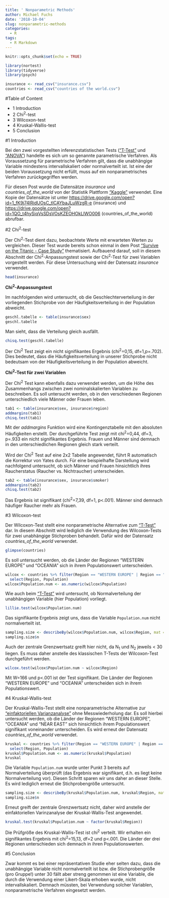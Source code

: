 ```yaml
---
title: ' Nonparametric Methods'
author: Michael Fuchs
date: '2018-10-04'
slug: nonparametric-methods
categories:
  - R
tags:
  - R Markdown
---
```



```r
knitr::opts_chunk$set(echo = TRUE)
```


```r
library(nortest)
library(tidyverse)
library(psych)
```
```r
insurance <- read_csv("insurance.csv")
countries <- read_csv("countries of the world.csv")
```


#Table of Content

+ 1 Introduction
+ 2 Chi^2^-test
+ 3 Wilcoxon-test
+ 4 Kruskal-Wallis-test
+ 5 Conclusion


#1 Introduction

Bei den zwei vorgestellten inferenzstatistischen Tests (["T-Test"](https://michael-fuchs.netlify.com/2018/09/12/t-test/) und ["ANOVA"](https://michael-fuchs.netlify.com/2018/09/13/anova/)) handelte es sich um so genannte parametrische Verfahren. Als Voraussetzung für parametrische Verfahren gilt, dass die unabhängige Variable mindestens intervallskaliert oder normalverteilt ist. Ist eine der beiden Voraussetzung nicht erfüllt, muss auf ein nonparametrisches Verfahren zurückgegriffen werden. 

Für diesen Post wurde die Datensätze *insurance* und *countries_of_the_world* von der Statistik Plattform ["Kaggle"](https://www.kaggle.com) verwendet. Eine Kopie der Datensätze ist unter <https://drive.google.com/open?id=1_fK9j74lRidUOsC_tlCAYbaJLuWzgR-e> (insurance) und <https://drive.google.com/open?id=1QO_t4hySiqVsSDsVOsKZEOHOkLlWO006> (countries_of_the_world) abrufbar.


#2 Chi^2^-test

Der Chi^2^-Test dient dazu, beobachtete Werte mit erwarteten Werten zu vergleichen. Dieser Test wurde bereits schon einmal in dem Post ["Survive on the Titanic - Case Study"](https://michael-fuchs.netlify.com/2018/08/05/survive-on-the-titanic-case-study/) thematisiert. Aufbauend darauf, soll in diesem Abschnitt der Chi^2^-Anpassungstest sowie der Chi^2^-Test für zwei Variablen vorgestellt werden. Für diese Untersuchung wird der Datensatz *insurance* verwendet.
```r
head(insurance)
```

**Chi^2^-Anpassungstest**

Im nachfolgenden wird untersucht, ob die Geschlechterverteilung in der vorliegenden Stichprobe von der Häufigkeitsverteilung in der Population abweicht. 
```r
geschl.tabelle <- table(insurance$sex)
geschl.tabelle
```

Man sieht, dass die Verteilung gleich ausfällt.
```r
chisq.test(geschl.tabelle)
```

Der Chi^2^ Test zeigt ein nicht signifikantes Ergebnis (chi^2^=0,15, df=1,p=.702). Dies bedeutet, dass die Häufigkeitsverteilung in unserer Stichprobe nicht bedeutsam von der Häufigkeitsverteilung in der Population abweicht. 

**Chi^2^-Test für zwei Variablen**

Der Chi^2^ Test kann ebenfalls dazu verwendet werden, um die Höhe des Zusammenhangs zwischen zwei nominalskalierten Variablen zu beschreiben. Es soll untersucht werden, ob in den verschiedenen Regionen unterschiedlich viele Männer oder Frauen leben.
```r
tab1 <- table(insurance$sex, insurance$region)
addmargins(tab1)
chisq.test(tab1)
```

Mit der *addmargins* Funktion wird eine Kontingenztabelle mit den absoluten Häufigkeiten erstellt. Der durchgeführte Test zeigt mit chi^2^=0,44, df=3, p=.933 ein nicht signifikantes Ergebnis. Frauen und Männer sind demnach in den unterschiedlichen Regionen gleich stark verteilt. 

Wird der Chi^2^ Test auf eine 2x2 Tabelle angewendet, führt R automatisch die Korrektur von Yates durch. Für eine beispielhafte Darstellung wird nachfolgend untersucht, ob sich Männer und Frauen hinsichtlich ihres Raucherstatus (Raucher vs. Nichtraucher) unterscheiden.
```r
tab2 <- table(insurance$sex, insurance$smoker)
addmargins(tab2)
chisq.test(tab2)
```

Das Ergebnis ist signifikant (chi^2^=7,39, df=1, p<.001). Männer sind demnach häufiger Raucher mehr als Frauen. 


#3 Wilcoxon-test

Der Wilcoxon-Test stellt eine nonparametrische Alternative zum ["T-Test"](https://michael-fuchs.netlify.com/2018/09/12/t-test/) dar. In diesem Abschnitt wird lediglich die Verwendung des Wilcoxon-Tests für zwei unabhängige Stichproben behandelt. Dafür wird der Datensatz *countries_of_the_world* verwendet. 
```r
glimpse(countries)
```

Es soll untersucht werden, ob die Länder der Regionen "WESTERN EUROPE" und "OCEANIA" sich in ihrem Populationswert unterscheiden. 

```r
wilcox <- countries %>% filter(Region == "WESTERN EUROPE" | Region == "OCEANIA") %>%
  select(Region, Population)
wilcox$Population.num <- as.numeric(wilcox$Population)
```

Wie auch beim ["T-Test"](https://michael-fuchs.netlify.com/2018/09/12/t-test/) wird untersucht, ob Normalverteilung der unabhängigen Variable (hier Population) vorliegt. 


```r
lillie.test(wilcox$Population.num)
```

Das signifikante Ergebnis zeigt uns, dass die Variable `Population.num` nicht normalverteilt ist.  
```r
sampling.size <- describeBy(wilcox$Population.num, wilcox$Region, mat = TRUE)
sampling.size$n
```

Auch der zentrale Grenzwertsatz greift hier nicht, da N~1~ und N~2~ jeweils < 30 liegen. Es muss daher anstelle des klassischen T-Tests der Wilcoxon-Test durchgeführt werden. 
```r
wilcox.test(wilcox$Population.num ~ wilcox$Region)
```

Mit W=166 und p<.001 ist der Test signifikant. Die Länder der Regionen "WESTERN EUROPE" und "OCEANIA" unterscheiden sich in ihrem Populationswert. 


#4 Kruskal-Wallis-test

Der Kruskal-Wallis-Test stellt eine nonparametrische Alternative zur ["einfaktoriellen Varianzanalyse"](https://michael-fuchs.netlify.com/2018/09/13/anova/) ohne Messwiederholung dar. Es soll hierbei untersucht werden, ob die Länder der Regionen "WESTERN EUROPE", "OCEANIA" und "NEAR EAST" sich hinsichtlich ihrem Populationswert signifikant voneinander unterscheiden. Es wird erneut der Datensatz *countries_of_the_world* verwendet. 
```r
kruskal <- countries %>% filter(Region == "WESTERN EUROPE" | Region == "OCEANIA" | Region == "NEAR EAST") %>%
  select(Region, Population)
kruskal$Population.num <- as.numeric(kruskal$Population)
kruskal
```

Die Variable `Population.num` wurde unter Punkt 3 bereits auf Normalverteilung überprüft (das Ergebnis war signifikant, d.h. es liegt keine Normalverteilung vor). Diesen Schritt sparen wir uns daher an dieser Stelle. Es wird lediglich erneut die Stichprobengröße untersucht.
```r
sampling.size <- describeBy(kruskal$Population.num, kruskal$Region, mat = TRUE)
sampling.size$n
```

Erneut greift der zentrale Grenzwertsatz nicht, daher wird anstelle der einfaktoriellen Varinzanalyse der Kruskal-Wallis-Test angewendet. 
```r
kruskal.test(kruskal$Population.num ~ factor(kruskal$Region))
```

Die Prüfgröße des Kruskal-Wallis-Test ist chi^2^ verteilt. Wir erhalten ein signifikantes Ergebnis mit chi^2^=15,13, df=2 und p<.001. Die Länder der drei Regionen unterschieden sich demnach in ihren Populationswerten. 


#5 Conclusion

Zwar kommt es bei einer repräsentativen Studie eher selten dazu, dass die unabhängige Variable nicht normalverteilt ist bzw. die Stichprobengröße (pro Gruppe!) unter 30 fällt aber streng genommen ist eine Variable, die durch die Verwendung einer Likert-Skala erhoben wurde, nicht intervallskaliert. Demnach müssten, bei Verwendung solcher Variablen, nonparametrische Verfahren eingesetzt werden.   






